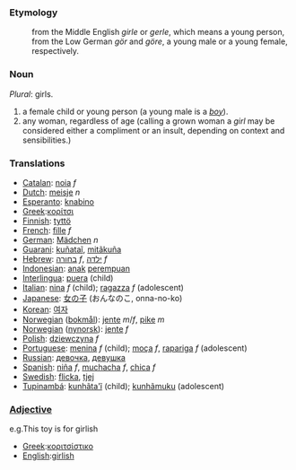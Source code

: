 ===Etymology===
:from the Middle English ''girle'' or ''gerle'', which means a young person, from the Low German ''gör'' and ''göre'', a young male or a young female, respectively.

===Noun===
''Plural'': girls.
#a female child or young person (a young male is a ''[[boy]]'').
#any woman, regardless of age (calling a grown woman a ''girl'' may be considered either  a compliment or an insult, depending on context and sensibilities.)

===Translations===
*[[Catalan]]: [[noia]] ''f''
*[[Dutch]]: [[meisje]] ''n''
*[[Esperanto]]: [[knabino]]
*[[Greek]]:[[κορίτσι]]
*[[Finnish]]: [[tyttö]]
*[[French]]: [[fille]] ''f''
*[[German]]: [[Mädchen]] ''n''
*[[Guarani]]: [[kuñataĩ]], [[mitãkuña]]
*[[Hebrew]]: [[בחורה]] ''f'', [[ילדה]] ''f''
*[[Indonesian]]: [[anak]] [[perempuan]]
*[[Interlingua]]: [[puera]] (child)
*[[Italian]]: [[nina]] ''f'' (child); [[ragazza]] ''f'' (adolescent)
*[[Japanese]]: [[女の子]] (おんなのこ, onna-no-ko)
*[[Korean]]: [[여자]]
*[[Norwegian]] ([[bokmål]]): [[jente]] ''m''/''f'', [[pike]] ''m''
*[[Norwegian]] ([[nynorsk]]): [[jente]] ''f''
*[[Polish]]: [[dziewczyna]] ''f''
*[[Portuguese]]: [[menina]] ''f'' (child); [[moça]] ''f'', [[rapariga]] ''f'' (adolescent)
*[[Russian]]: [[девочка]], [[девушка]]
*[[Spanish]]: [[niña]] ''f'', [[muchacha]] ''f'', [[chica]] ''f''
*[[Swedish]]: [[flicka]], [[tjej]]
*[[Tupinambá]]: [[kunhãta'ĩ]] (child); [[kunhãmuku]] (adolescent)

===[[Adjective]]===
e.g.This toy is for girlish
*[[Greek]]:[[κοριτσίστικο]]
*[[English]]:[[girlish]]